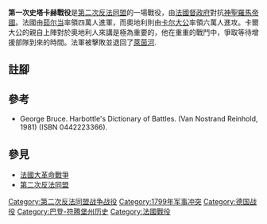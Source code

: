 {{NoteTA|zh-hans:施托卡赫;zh-hant:史塔卡赫
}}{{Infobox Military Conflict
|conflict=史塔卡赫戰役(1799年)
|image=[[File:Schlacht_bei_Liptingen_1799_2.jpg|300px]]
|caption=史塔卡赫戰役中的奧地利士兵
|partof=[[第二次反法同盟|第二次反法同盟]]
|date=1799年3月25日
|place=[[史塔卡赫|史塔卡赫]]，位於今日的[[德國|德國]]
|result=奧地利獲勝
|combatant1={{flagicon|France}} [[督政府|法國督政府]]
|combatant2={{flagcountry|Holy Roman Empire}}
|commander1=[[让-巴普蒂斯·茹尔当|让-巴普蒂斯·茹尔当]]
|commander2=[[卡尔大公_(奥地利-泰申)|卡尔大公 (奥地利-泰申)]]
| strength1         ='''總共: 34,823人'''<ref>Ramsey Weston Phipps, ''The Armies of the First French Republic'', volume 5: The armies of the Rhine in Switzerland, Holland, Italy, Egypt and the ''coup d'etat of Brumaire'', 1797–1799, Oxford, Oxford University Press, 1939, pp. 49–50.</ref> 
----26,164名步兵<br/>7,010名騎兵<br/>62門大砲
| strength2         = '''總共: 72,335人''' <ref>Phipps, pp. 49–50; Smith maintains the count at considerably lower, closer to 26,000. {{cite book |author-link=Digby Smith |last=Smith |first=Digby
 |title=The Greenhill Napoleonic Wars Data Book: Actions and Losses in Personnel, Colours, Standards and Artillery, 1792–1815 |location=Greenhill, Pennsylvania |publisher=[[Stackpole_Books|Stackpole Books]] |year=1998 |isbn=1-85367-276-9 |page=148}}
</ref>
----53,870名步兵<br/>14,900名騎兵<br/>114門大砲
| casualties1       = 4,000人傷亡或被俘<br/> 1門大砲
| casualties2       = 5,800人傷亡或被俘<br/> 2門大砲
}}
{{Campaignbox Second Coalition}}

'''第一次史塔卡赫戰役'''是[[第二次反法同盟|第二次反法同盟]]的一場戰役，由[[法國督政府|法國督政府]]對抗[[哈布斯堡君主國|神聖羅馬帝國]]。法國由[[让-巴普蒂斯·茹尔当|茹尔当]]率領四萬人進軍，而奧地利則由[[卡尔大公_(奥地利-泰申)|卡尔大公]]率領六萬人進攻。卡爾大公的親自上陣對於奧地利人來講是極為重要的，他在重重的戰鬥中，爭取等待增援部隊到來的時間。法軍被擊敗並退回了[[萊茵河|萊茵河]].

== 註腳 ==
{{reflist}}

==參考==
*George Bruce. Harbottle's Dictionary of Battles. (Van Nostrand Reinhold, 1981) (ISBN 0442223366).
== 參見 ==
*[[法國大革命戰爭|法國大革命戰爭]]
*[[第二次反法同盟|第二次反法同盟]]

{{法國大革命}}
[[Category:第二次反法同盟战争战役|Category:第二次反法同盟战争战役]]
[[Category:1799年军事冲突|Category:1799年军事冲突]]
[[Category:德国战役|Category:德国战役]]
[[Category:巴登-符腾堡州历史|Category:巴登-符腾堡州历史]]
[[Category:法國戰役|Category:法國戰役]]